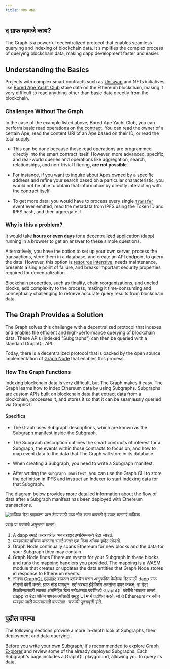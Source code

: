 ```yaml
---
title: ग्राफ बद्दल
---
```


## द ग्राफ म्हणजे काय?

The Graph is a powerful decentralized protocol that enables seamless querying and indexing of blockchain data. It simplifies the complex process of querying blockchain data, making dapp development faster and easier.

## Understanding the Basics

Projects with complex smart contracts such as [Uniswap](https://uniswap.org/) and NFTs initiatives like [Bored Ape Yacht Club](https://boredapeyachtclub.com/) store data on the Ethereum blockchain, making it very difficult to read anything other than basic data directly from the blockchain.

### Challenges Without The Graph

In the case of the example listed above, Bored Ape Yacht Club, you can perform basic read operations on [the contract](https://etherscan.io/address/0xbc4ca0eda7647a8ab7c2061c2e118a18a936f13d#code). You can read the owner of a certain Ape, read the content URI of an Ape based on their ID, or read the total supply.

- This can be done because these read operations are programmed directly into the smart contract itself. However, more advanced, specific, and real-world queries and operations like aggregation, search, relationships, and non-trivial filtering, **are not possible**.

- For instance, if you want to inquire about Apes owned by a specific address and refine your search based on a particular characteristic, you would not be able to obtain that information by directly interacting with the contract itself.

- To get more data, you would have to process every single [`transfer`](https://etherscan.io/address/0xbc4ca0eda7647a8ab7c2061c2e118a18a936f13d#code#L1746) event ever emitted, read the metadata from IPFS using the Token ID and IPFS hash, and then aggregate it.

### Why is this a problem?

It would take **hours or even days** for a decentralized application (dapp) running in a browser to get an answer to these simple questions.

Alternatively, you have the option to set up your own server, process the transactions, store them in a database, and create an API endpoint to query the data. However, this option is [resource intensive](/resources/benefits/), needs maintenance, presents a single point of failure, and breaks important security properties required for decentralization.

Blockchain properties, such as finality, chain reorganizations, and uncled blocks, add complexity to the process, making it time-consuming and conceptually challenging to retrieve accurate query results from blockchain data.

## The Graph Provides a Solution

The Graph solves this challenge with a decentralized protocol that indexes and enables the efficient and high-performance querying of blockchain data. These APIs (indexed "Subgraphs") can then be queried with a standard GraphQL API.

Today, there is a decentralized protocol that is backed by the open source implementation of [Graph Node](https://github.com/graphprotocol/graph-node) that enables this process.

### How The Graph Functions

Indexing blockchain data is very difficult, but The Graph makes it easy. The Graph learns how to index Ethereum data by using Subgraphs. Subgraphs are custom APIs built on blockchain data that extract data from a blockchain, processes it, and stores it so that it can be seamlessly queried via GraphQL.

#### Specifics

- The Graph uses Subgraph descriptions, which are known as the Subgraph manifest inside the Subgraph.

- The Subgraph description outlines the smart contracts of interest for a Subgraph, the events within those contracts to focus on, and how to map event data to the data that The Graph will store in its database.

- When creating a Subgraph, you need to write a Subgraph manifest.

- After writing the `subgraph manifest`, you can use the Graph CLI to store the definition in IPFS and instruct an Indexer to start indexing data for that Subgraph.

The diagram below provides more detailed information about the flow of data after a Subgraph manifest has been deployed with Ethereum transactions.

![ग्राफिक डेटा ग्राहकांना प्रश्न देण्यासाठी ग्राफ नोड कसा वापरतो हे स्पष्ट करणारे ग्राफिक](/img/graph-dataflow.png)

प्रवाह या चरणांचे अनुसरण करतो:

1.  A dapp स्मार्ट करारावरील व्यवहाराद्वारे इथरियममध्ये डेटा जोडते.
2.  व्यवहारावर प्रक्रिया करताना स्मार्ट करार एक किंवा अधिक इव्हेंट सोडतो.
3.  Graph Node continually scans Ethereum for new blocks and the data for your Subgraph they may contain.
4.  Graph Node finds Ethereum events for your Subgraph in these blocks and runs the mapping handlers you provided. The mapping is a WASM module that creates or updates the data entities that Graph Node stores in response to Ethereum events.
5.  नोडचा [GraphQL एंडपॉइंट](https://graphql.org/learn/) वापरून ब्लॉकचेन वरून अनुक्रमित केलेल्या डेटासाठी dapp ग्राफ नोडची क्वेरी करते. ग्राफ नोड यामधून, स्टोअरच्या इंडेक्सिंग क्षमतांचा वापर करून, हा डेटा मिळविण्यासाठी त्याच्या अंतर्निहित डेटा स्टोअरच्या क्वेरींमध्ये GraphQL क्वेरीचे भाषांतर करतो. dapp हा डेटा अंतिम वापरकर्त्यांसाठी समृद्ध UI मध्ये प्रदर्शित करते, जो ते Ethereum वर नवीन व्यवहार जारी करण्यासाठी वापरतात. चक्राची पुनरावृत्ती होते.

## पुढील पायऱ्या

The following sections provide a more in-depth look at Subgraphs, their deployment and data querying.

Before you write your own Subgraph, it's recommended to explore [Graph Explorer](https://thegraph.com/explorer) and review some of the already deployed Subgraphs. Each Subgraph's page includes a GraphQL playground, allowing you to query its data.

